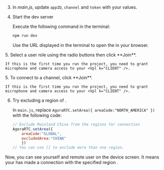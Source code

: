<PlatformWrapper platform="web">

3. In _main.js_, update `appID`, `channel` and `token` with your values.

4. Start the dev server

    Execute the following command in the terminal:
    ```bash
    npm run dev
    ```
    Use the URL displayed in the terminal to open the <Vpl k="CLIENT" /> in your browser.

<ProductWrapper product="interactive-live-streaming, broadcast-streaming">
5. Select a user role using the radio buttons then click **Join**.

    If this is the first time you run the project, you need to grant microphone and camera access to your <Vpl k="CLIENT" />.
</ProductWrapper>

<ProductWrapper product="video-calling, voice-calling">
5. To connect to a channel, click **Join**.
  
    If this is the first time you run the project, you need to grant microphone and camera access to your <Vpl k="CLIENT" />.
</ProductWrapper>

6. Try excluding a region of <Vg k="AGORA_BACKEND" />.
    
    In `main.js`, replace `AgoraRTC.setArea({ areaCode:"NORTH_AMERICA" })` with the following code:
    ```javascript
    // Exclude Mainland China from the regions for connection
    AgoraRTC.setArea({
        areaCode:"GLOBAL",
        excludedArea:"CHINA"
        })
    // You can use [] to exclude more than one region.
    ```
Now, you can see yourself and remote user on the device screen. It means your <Vpl k="CLIENT" /> has made a connection with the specified region <Vg k="AGORA_BACKEND" />.
</PlatformWrapper>